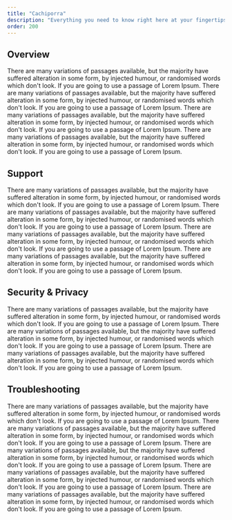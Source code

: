 ```yaml
---
title: "Cachiporra"
description: "Everything you need to know right here at your fingertips. Ask questions, browse around for answers, or submit your feature requests."
order: 200
---
```


## Overview

<Accordion title="Does Docs support other data sources, like Excel or Airtable?" active>
  There are many variations of passages available, but the majority have suffered alteration in some form, by injected humour, or randomised words which don't look. If you are going to use a passage of Lorem Ipsum.
</Accordion>
<Accordion title="Can I collaborate on campaigns with others?">
  There are many variations of passages available, but the majority have suffered alteration in some form, by injected humour, or randomised words which don't look. If you are going to use a passage of Lorem Ipsum.
</Accordion>
<Accordion title="Will you help me build my campaign?">
  There are many variations of passages available, but the majority have suffered alteration in some form, by injected humour, or randomised words which don't look. If you are going to use a passage of Lorem Ipsum.
</Accordion>
<Accordion title="How can I become a partner?">
  There are many variations of passages available, but the majority have suffered alteration in some form, by injected humour, or randomised words which don't look. If you are going to use a passage of Lorem Ipsum.
</Accordion>

## Support

<Accordion title="How can I talk to someone at Docs?" active>
  There are many variations of passages available, but the majority have suffered alteration in some form, by injected humour, or randomised words which don't look. If you are going to use a passage of Lorem Ipsum.
</Accordion>
<Accordion title="Why should I connect my clients?">
  There are many variations of passages available, but the majority have suffered alteration in some form, by injected humour, or randomised words which don't look. If you are going to use a passage of Lorem Ipsum.
</Accordion>
<Accordion title="Can I collaborate on campaigns with others?">
  There are many variations of passages available, but the majority have suffered alteration in some form, by injected humour, or randomised words which don't look. If you are going to use a passage of Lorem Ipsum.
</Accordion>
<Accordion title="Is Glide Docs and CCPA compliant?">
  There are many variations of passages available, but the majority have suffered alteration in some form, by injected humour, or randomised words which don't look. If you are going to use a passage of Lorem Ipsum.
</Accordion>

## Security & Privacy

<Accordion title="What are Private Users of Private Pro campaigns?" active>
  There are many variations of passages available, but the majority have suffered alteration in some form, by injected humour, or randomised words which don't look. If you are going to use a passage of Lorem Ipsum.
</Accordion>
<Accordion title="Does Docs sell or share the content of my campaigns with third parties?">
  There are many variations of passages available, but the majority have suffered alteration in some form, by injected humour, or randomised words which don't look. If you are going to use a passage of Lorem Ipsum.
</Accordion>
<Accordion title="What access does Docs have to my campaigns?">
  There are many variations of passages available, but the majority have suffered alteration in some form, by injected humour, or randomised words which don't look. If you are going to use a passage of Lorem Ipsum.
</Accordion>

## Troubleshooting

<Accordion title="What are Private Users of Private Pro campaigns?" active>
  There are many variations of passages available, but the majority have suffered alteration in some form, by injected humour, or randomised words which don't look. If you are going to use a passage of Lorem Ipsum.
</Accordion>
<Accordion title="Does Docs sell or share the content of my campaigns with third parties?">
  There are many variations of passages available, but the majority have suffered alteration in some form, by injected humour, or randomised words which don't look. If you are going to use a passage of Lorem Ipsum.
</Accordion>
<Accordion title="What access does Docs have to my campaigns?">
  There are many variations of passages available, but the majority have suffered alteration in some form, by injected humour, or randomised words which don't look. If you are going to use a passage of Lorem Ipsum.
</Accordion>
<Accordion title="Why should I connect my clients?">
  There are many variations of passages available, but the majority have suffered alteration in some form, by injected humour, or randomised words which don't look. If you are going to use a passage of Lorem Ipsum.
</Accordion>
<Accordion title="Can I collaborate on campaigns with others?">
  There are many variations of passages available, but the majority have suffered alteration in some form, by injected humour, or randomised words which don't look. If you are going to use a passage of Lorem Ipsum.
</Accordion>